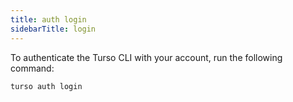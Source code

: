 ```yaml
---
title: auth login
sidebarTitle: login
---
```


To authenticate the Turso CLI with your account, run the following command:

```bash
turso auth login
```
